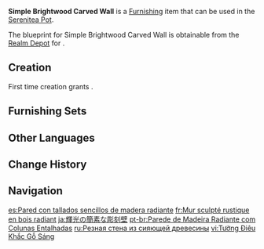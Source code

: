 {{Furnishing Infobox
|id             = 360104
|image          = Item Simple Brightwood Carved Wall.png
|category       = Decoration
|subcategory    = Wall
|quality        = 3
|adeptal_energy = 30
|load           = 
|reduced_load   = 
|description    = [[Sumeru]]-style wall panels with leaf-shaped window shutters, made from [[Brightwood]] processed in two different ways. The light-colored panels come from younger trees and have undergone no tempering, while the dark-colored panels have been dried and smoked to resemble the color of ancient timber. Neither had been painted, instead showing natural, harmonized hues.
|mention        = 
|blueprint      = Realm Depot
|source1        = 
}}
'''Simple Brightwood Carved Wall''' is a [[Furnishing]] item that can be used in the [[Serenitea Pot]].

The blueprint for Simple Brightwood Carved Wall is obtainable from the [[Realm Depot]] for {{Item|Realm Currency|24|x=160}}.

==Creation==
First time creation grants {{Item|Trust|24|x=60}}.
{{Recipe
|type = Creation
|time = 14h
|Brightwood = 12
|sort = Brightwood
}}

==Furnishing Sets==
{{Craft Usage|type=Furnishing Set}}

==Other Languages==
{{Other Languages
|default_hidden = 1
|en      = Simple Brightwood Carved Wall
|zhs     = 辉木朴质雕栊墙
|zhs_rm  = Huīmù Pǔzhí Diāolóng-qiāng
|zht     = 輝木樸質雕櫳牆
|zht_rm  = Huīmù Pǔzhí Diāolóng-qiāng
|ja      = 輝光の簡素な彫刻壁
|ja_rm   = Kikou no Kanso-na Choukaku Kabe
|ko      = 빛나는 나무 원목 내벽
|es      = Pared con tallados sencillos de madera radiante
|fr      = Mur sculpté rustique en bois radiant
|ru      = Резная стена из сияющей древесины
|th      = ผนังไม้ Brightwood แกะสลักแบบเรียบง่าย
|th_rm   = 
|vi      = Tường Điêu Khắc Gỗ Sáng
|de      = Schlicht geschnitzte Wände aus Hellholz
|id      = Dinding Ukiran Brightwood Sederhana
|pt      = Parede de Madeira Radiante com Colunas Entalhadas
|tr      = Basit Sarmal Oyma Duvar
|it      = Parete intagliata semplice in Legno dello splendore
}}

==Change History==
{{Change History|3.2}}

==Navigation==
{{Furnishing Navbox|interior}}

[[es:Pared con tallados sencillos de madera radiante]]
[[fr:Mur sculpté rustique en bois radiant]]
[[ja:輝光の簡素な彫刻壁]]
[[pt-br:Parede de Madeira Radiante com Colunas Entalhadas]]
[[ru:Резная стена из сияющей древесины]]
[[vi:Tường Điêu Khắc Gỗ Sáng]]